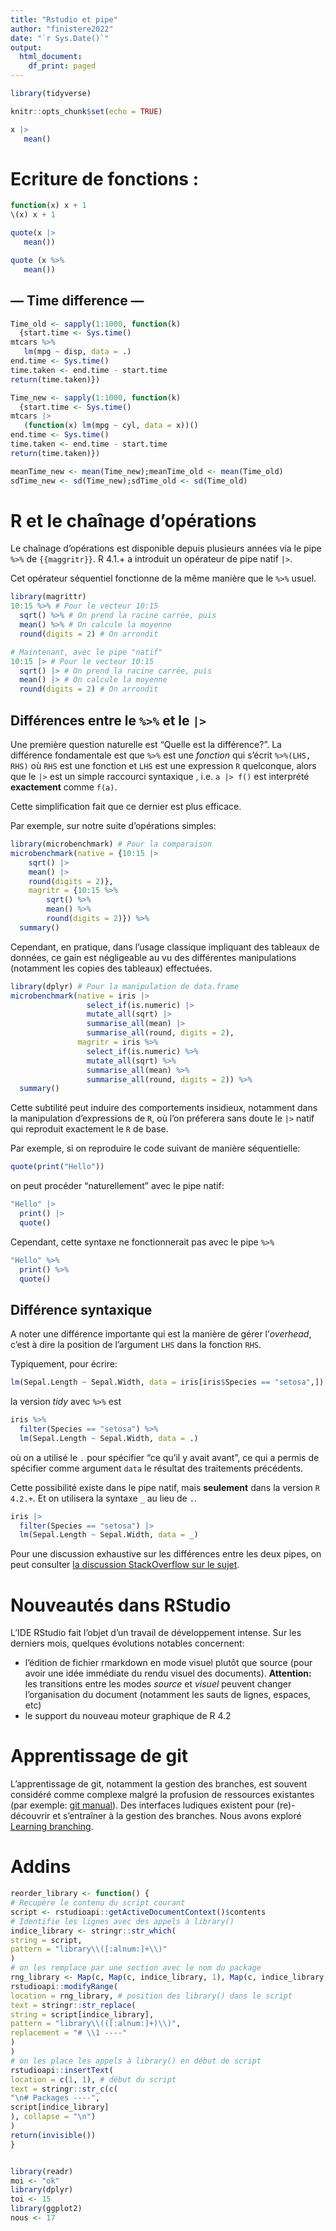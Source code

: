 ```yaml
---
title: "Rstudio et pipe"
author: "finistere2022"
date: "`r Sys.Date()`"
output: 
  html_document:
    df_print: paged
---
```


```r
library(tidyverse)
```

```r
knitr::opts_chunk$set(echo = TRUE)
```

```r
x |> 
   mean()

```

# Ecriture de fonctions :

```r
function(x) x + 1 
\(x) x + 1

quote(x |> 
   mean())

quote (x %>%
   mean())
```

## --- Time difference ---

```r
Time_old <- sapply(1:1000, function(k)
  {start.time <- Sys.time()
mtcars %>% 
   lm(mpg ~ disp, data = .)
end.time <- Sys.time()
time.taken <- end.time - start.time
return(time.taken)})

Time_new <- sapply(1:1000, function(k)
  {start.time <- Sys.time()
mtcars |> 
   (function(x) lm(mpg ~ cyl, data = x))()
end.time <- Sys.time()
time.taken <- end.time - start.time
return(time.taken)})

meanTime_new <- mean(Time_new);meanTime_old <- mean(Time_old)
sdTime_new <- sd(Time_new);sdTime_old <- sd(Time_old)
```

# R et le chaînage d'opérations

Le chaînage d'opérations est disponible depuis plusieurs années via le pipe `%>%` de `{{maggritr}}`. R 4.1.+ a introduit un opérateur de pipe natif `|>`.

Cet opérateur séquentiel fonctionne de la même manière que le `%>%` usuel.

```r
library(magrittr)
10:15 %>% # Pour le vecteur 10:15
  sqrt() %>% # On prend la racine carrée, puis
  mean() %>% # On calcule la moyenne
  round(digits = 2) # On arrondit
```

```r
# Maintenant, avec le pipe "natif"
10:15 |> # Pour le vecteur 10:15
  sqrt() |> # On prend la racine carrée, puis
  mean() |> # On calcule la moyenne
  round(digits = 2) # On arrondit
```

## Différences entre le ` %>% ` et le ` |> `

Une première question naturelle est "Quelle est la différence?".
La différence fondamentale est que `%>%` est une *fonction* qui s'écrit `%>%(LHS, RHS)` où `RHS` est  une fonction et `LHS` est une expression `R` quelconque, alors que le `|>` est un simple raccourci syntaxique , i.e. `a |> f()` est interprété **exactement** comme `f(a)`.

Cette simplification fait que ce dernier est plus efficace.

Par exemple, sur notre suite d'opérations simples:

```r
library(microbenchmark) # Pour la comparaison
microbenchmark(native = {10:15 |>
    sqrt() |> 
    mean() |> 
    round(digits = 2)},
    magritr = {10:15 %>%
        sqrt() %>%
        mean() %>%
        round(digits = 2)}) %>% 
  summary()
```

Cependant, en pratique, dans l'usage classique impliquant des tableaux de données, ce gain est négligeable au vu des différentes manipulations (notamment les copies des tableaux) effectuées.

```r
library(dplyr) # Pour la manipulation de data.frame
microbenchmark(native = iris |>
                 select_if(is.numeric) |>
                 mutate_all(sqrt) |> 
                 summarise_all(mean) |>
                 summarise_all(round, digits = 2),
               magritr = iris %>% 
                 select_if(is.numeric) %>% 
                 mutate_all(sqrt) %>%  
                 summarise_all(mean) %>% 
                 summarise_all(round, digits = 2)) %>% 
  summary()
```

Cette subtilité peut induire des comportements insidieux, notamment dans la manipulation d'expressions de `R`, où l'on préferera sans doute le `|>` natif qui reproduit exactement le `R` de base.

Par exemple, si on reproduire le code suivant de manière séquentielle:
```r
quote(print("Hello"))
```

on peut procéder "naturellement" avec le pipe natif:

```r
"Hello" |> 
  print() |> 
  quote()
```

Cependant, cette syntaxe ne fonctionnerait pas avec le pipe ` %>% `

```r
"Hello" %>% 
  print() %>% 
  quote()
```

## Différence syntaxique

A noter une différence importante qui est la manière de gérer l'*overhead*, c'est à dire la position de l'argument `LHS` dans la fonction `RHS`.

Typiquement, pour écrire:
```r
lm(Sepal.Length ~ Sepal.Width, data = iris[iris$Species == "setosa",])
```

la version *tidy* avec ` %>% ` est 

```r
iris %>% 
  filter(Species == "setosa") %>% 
  lm(Sepal.Length ~ Sepal.Width, data = .)
```

où on a utilisé le `.` pour spécifier "ce qu'il y avait avant", ce qui a permis de spécifier comme argument `data` le résultat des traitements précédents.

Cette possibilité existe dans le pipe natif, mais **seulement** dans la version `R 4.2.+`. Et on utilisera la syntaxe `_` au lieu de `.`.

```r
iris |> 
  filter(Species == "setosa") |> 
  lm(Sepal.Length ~ Sepal.Width, data = _)
```


Pour une discussion exhaustive sur les différences entre les deux pipes, on peut consulter [la discussion StackOverflow sur le sujet](https://stackoverflow.com/questions/67633022/what-are-the-differences-between-rs-new-native-pipe-and-the-magrittr-pipe).


# Nouveautés dans RStudio

L'IDE RStudio fait l'objet d'un travail de développement intense. Sur les derniers mois, quelques évolutions notables concernent:

- l'édition de fichier rmarkdown en mode visuel plutôt que source (pour avoir une idée immédiate du rendu visuel des documents). **Attention:** les transitions entre les modes *source* et *visuel* peuvent changer l'organisation du document (notamment les sauts de lignes, espaces, etc)
- le support du nouveau moteur graphique de R 4.2

# Apprentissage de git

L'apprentissage de git, notamment la gestion des branches, est souvent considéré comme complexe malgré la profusion de ressources existantes (par exemple: [git manual](https://git-scm.com/docs/user-manual.html)). Des interfaces ludiques existent pour (re)-découvrir et s'entraîner à la gestion des branches. Nous avons exploré [Learning branching](https://learngitbranching.js.org/).

# Addins

```r

reorder_library <- function() {
# Recupère le contenu du script courant
script <- rstudioapi::getActiveDocumentContext()$contents
# Identifie les lignes avec des appels à library()
indice_library <- stringr::str_which(
string = script,
pattern = "library\\([:alnum:]+\\)"
)
# on les remplace par une section avec le nom du package
rng_library <- Map(c, Map(c, indice_library, 1), Map(c, indice_library, 80))
rstudioapi::modifyRange(
location = rng_library, # position des library() dans le script
text = stringr::str_replace(
string = script[indice_library],
pattern = "library\\(([:alnum:]+)\\)",
replacement = "# \\1 ----"
)
)
# on les place les appels à library() en début de script
rstudioapi::insertText(
location = c(1, 1), # début du script
text = stringr::str_c(c(
"\n# Packages ----",
script[indice_library]
), collapse = "\n")
)
return(invisible())
}


library(readr)
moi <- "ok"
library(dplyr)
toi <- 15
library(ggplot2)
nous <- 17
```